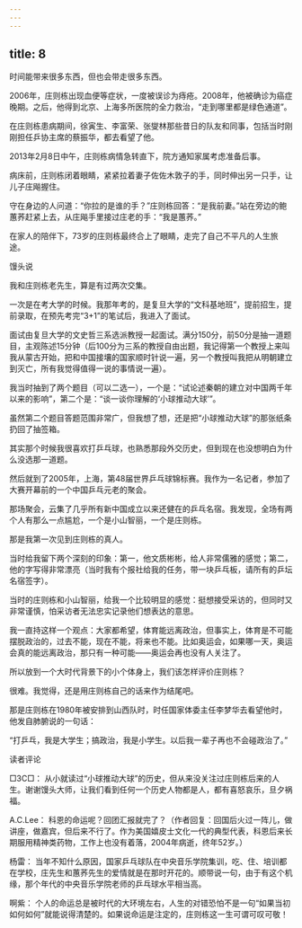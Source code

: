 ```yaml
---
---
---
```

title: 8
---



时间能带来很多东西，但也会带走很多东西。

2006年，庄则栋出现血便等症状，一度被误诊为痔疮。2008年，他被确诊为癌症晚期。之后，他得到北京、上海多所医院的全力救治，“走到哪里都是绿色通道”。

在庄则栋患病期间，徐寅生、李富荣、张燮林那些昔日的队友和同事，包括当时刚刚担任乒协主席的蔡振华，都去看望了他。

2013年2月8日中午，庄则栋病情急转直下，院方通知家属考虑准备后事。

病床前，庄则栋闭着眼睛，紧紧拉着妻子佐佐木敦子的手，同时伸出另一只手，让儿子庄飚握住。

守在身边的人问道：“你拉的是谁的手？”庄则栋回答：“是我前妻。”站在旁边的鲍蕙荞赶紧上去，从庄飚手里接过庄老的手：“我是蕙荞。”

在家人的陪伴下，73岁的庄则栋最终合上了眼睛，走完了自己不平凡的人生旅途。

馒头说

我和庄则栋老先生，算是有过两次交集。

一次是在考大学的时候。我那年考的，是复旦大学的“文科基地班”，提前招生，提前录取，在预先考完“3+1”的笔试后，我进入了面试。

面试由复旦大学的文史哲三系选派教授一起面试。满分150分，前50分是抽一道题目，主观陈述15分钟（后100分为三系的教授自由出题，我记得第一个教授上来叫我从蒙古开始，把和中国接壤的国家顺时针说一遍，另一个教授叫我把从明朝建立到灭亡，所有我觉得值得一说的事情说一遍）。

我当时抽到了两个题目（可以二选一），一个是：“试论述秦朝的建立对中国两千年以来的影响”，第二个是：“谈一谈你理解的‘小球推动大球’”。

虽然第二个题目答题范围非常广，但我想了想，还是把“小球推动大球”的那张纸条扔回了抽签箱。

其实那个时候我很喜欢打乒乓球，也熟悉那段外交历史，但到现在也没想明白为什么没选那一道题。

然后就到了2005年，上海，第48届世界乒乓球锦标赛。我作为一名记者，参加了大赛开幕前的一个中国乒乓元老的聚会。

那场聚会，云集了几乎所有新中国成立以来还健在的乒乓名宿。我发现，全场有两个人有那么一点尴尬，一个是小山智丽，一个是庄则栋。

那是我第一次见到庄则栋的真人。

当时给我留下两个深刻的印象：第一，他文质彬彬，给人非常儒雅的感觉；第二，他的字写得非常漂亮（当时我有个报社给我的任务，带一块乒乓板，请所有的乒坛名宿签字）。

当时的庄则栋和小山智丽，给我一个比较明显的感觉：挺想接受采访的，但同时又非常谨慎，怕采访者无法忠实记录他们想表达的意思。

我一直持这样一个观点：大家都希望，体育能远离政治，但事实上，体育是不可能摆脱政治的，过去不能，现在不能，将来也不能。比如奥运会，如果哪一天，奥运会真的能远离政治，那只有一种可能——奥运会再也没有人关注了。

所以放到一个大时代背景下的小个体身上，我们该怎样评价庄则栋？

很难。我觉得，还是用庄则栋自己的话来作为结尾吧。

那是庄则栋在1980年被安排到山西队时，时任国家体委主任李梦华去看望他时，他发自肺腑说的一句话：

“打乒乓，我是大学生；搞政治，我是小学生。以后我一辈子再也不会碰政治了。”

读者评论

□3C□： 从小就读过“小球推动大球”的历史，但从来没关注过庄则栋后来的人生。谢谢馒头大师，让我们看到任何一个历史人物都是人，都有喜怒哀乐，旦夕祸福。

A.C.Lee： 科恩的命运呢？回团汇报就完了？（作者回复：回国后火过一阵儿，做讲座，做嘉宾，但后来不行了。作为美国嬉皮士文化一代的典型代表，科恩后来长期服用精神类药物，工作上也没有着落，2004年病逝，终年52岁。）

杨雷： 当年不知什么原因，国家乒乓球队在中央音乐学院集训，吃、住、培训都在学校，庄先生和蕙荞先生的爱情就是在那时开花的。顺带说一句，由于有这个机缘，那个年代的中央音乐学院老师的乒乓球水平相当高。

啊紫： 个人的命运总是被时代的大环境左右，人生的对错恐怕不是一句“如果当初如何如何”就能说得清楚的。如果说命运是注定的，庄则栋这一生可谓可叹可敬！
